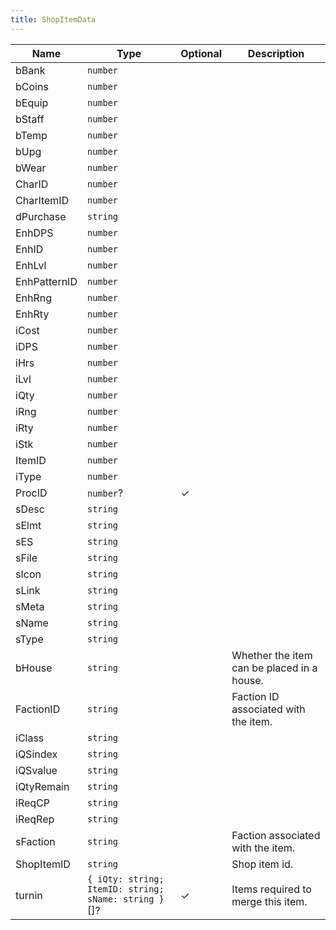 ```yaml
---
title: ShopItemData
---
```


| Name | Type | Optional | Description |
|------|------|----------|-------------|
| bBank | `number` |  |  |
| bCoins | `number` |  |  |
| bEquip | `number` |  |  |
| bStaff | `number` |  |  |
| bTemp | `number` |  |  |
| bUpg | `number` |  |  |
| bWear | `number` |  |  |
| CharID | `number` |  |  |
| CharItemID | `number` |  |  |
| dPurchase | `string` |  |  |
| EnhDPS | `number` |  |  |
| EnhID | `number` |  |  |
| EnhLvl | `number` |  |  |
| EnhPatternID | `number` |  |  |
| EnhRng | `number` |  |  |
| EnhRty | `number` |  |  |
| iCost | `number` |  |  |
| iDPS | `number` |  |  |
| iHrs | `number` |  |  |
| iLvl | `number` |  |  |
| iQty | `number` |  |  |
| iRng | `number` |  |  |
| iRty | `number` |  |  |
| iStk | `number` |  |  |
| ItemID | `number` |  |  |
| iType | `number` |  |  |
| ProcID | `number`? | ✓ |  |
| sDesc | `string` |  |  |
| sElmt | `string` |  |  |
| sES | `string` |  |  |
| sFile | `string` |  |  |
| sIcon | `string` |  |  |
| sLink | `string` |  |  |
| sMeta | `string` |  |  |
| sName | `string` |  |  |
| sType | `string` |  |  |
| bHouse | `string` |  | Whether the item can be placed in a house. |
| FactionID | `string` |  | Faction ID associated with the item. |
| iClass | `string` |  |  |
| iQSindex | `string` |  |  |
| iQSvalue | `string` |  |  |
| iQtyRemain | `string` |  |  |
| iReqCP | `string` |  |  |
| iReqRep | `string` |  |  |
| sFaction | `string` |  | Faction associated with the item. |
| ShopItemID | `string` |  | Shop item id. |
| turnin | `{ iQty: string; ItemID: string; sName: string }`[]? | ✓ | Items required to merge this item. |